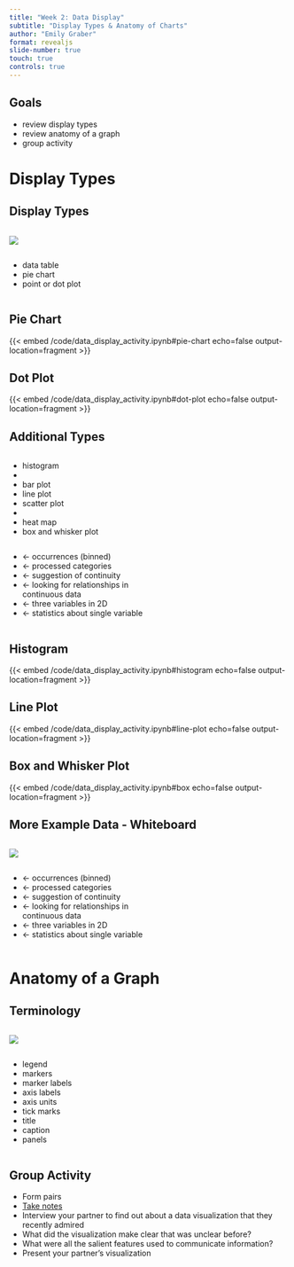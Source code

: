 ```yaml
---
title: "Week 2: Data Display"
subtitle: "Display Types & Anatomy of Charts"
author: "Emily Graber"
format: revealjs
slide-number: true
touch: true
controls: true
---
```


## Goals

::: incremental
- review display types
- review anatomy of a graph
- group activity
:::

# Display Types

## Display Types

:::{.column width="70%"}
![](/images/02-graph-types.png)
:::


:::{.column width="30%"}
::: incremental
- data table
- pie chart
- point or dot plot 
:::
:::

## Pie Chart

{{< embed /code/data_display_activity.ipynb#pie-chart echo=false output-location=fragment >}}

## Dot Plot 

{{< embed /code/data_display_activity.ipynb#dot-plot echo=false output-location=fragment >}}

## Additional Types

:::{.column width="50%"}
::: incremental
- histogram
- 
- bar plot
- line plot
- scatter plot
- 
- heat map
- box and whisker plot
:::
:::

:::{.column width="50%"}
::: incremental
- &larr; occurrences (binned)
- &larr; processed categories
- &larr; suggestion of continuity
- &larr; looking for relationships in continuous data
- &larr; three variables in 2D
- &larr; statistics about single variable 
:::
:::

## Histogram

{{< embed /code/data_display_activity.ipynb#histogram echo=false output-location=fragment >}}

## Line Plot

{{< embed /code/data_display_activity.ipynb#line-plot echo=false output-location=fragment >}}

## Box and Whisker Plot

{{< embed /code/data_display_activity.ipynb#box echo=false output-location=fragment >}}

## More Example Data - Whiteboard

:::{.column width="50%"}
![](/images/02-cars-binned.png)
:::

:::{.column width="50%"}
- &larr; occurrences (binned)
- &larr; processed categories
- &larr; suggestion of continuity
- &larr; looking for relationships in continuous data
- &larr; three variables in 2D
- &larr; statistics about single variable 
:::

# Anatomy of a Graph

## Terminology

:::{.column width="70%"}
![](/images/02-anatomy-of-graph.png)
:::

:::{.column width="30%"}
::: incremental
- legend
- markers
- marker labels
- axis labels
- axis units
- tick marks
- title
- caption
- panels
:::
:::

## Group Activity

::: incremental
- Form pairs
- [Take notes](https://docs.google.com/document/d/1vglGVf4KvI8vvA6ThBezzVXg0UwAyGMBNJSDQ5HYnJg/edit?usp=sharing)
- Interview your partner to find out about a data visualization that they recently admired
- What did the visualization make clear that was unclear before?
- What were all the salient features used to communicate information?
- Present your partner's visualization
:::

<!-- ## pyodide test grabbing markdown w live-html

```.markdown
```

n.b. live-html format in the ipynb allows live execution, but cell must be raw... -->
